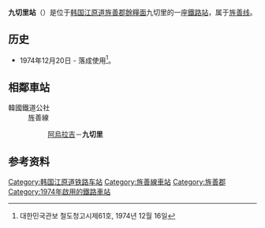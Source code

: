 {{朝鮮半島車站資訊
|公司色 = #0066b3
|文字色 = 
|站名 = 九切里站<br />{{lang|en|Gujeol-ri}}
|圖片 =
|pxl = 
|圖片說明 =
|車站編號 = 
|前一站 = [[阿乌拉吉站|阿乌拉吉]]
|前一站距離 = 7.2
|後一站距離 = 
|後一站 = 
|距離 =45.9
|起點站 = [[民東山站|民東山]]
|所屬路線 = [[旌善线|旌善线]]
|諺文 = 구절리역
|朝鮮漢字 = 九切里驛
|文觀部式 =Gujeol-ri-yeok 
|馬-賴式 =
|副站名 = 
|停站路線數 = 
|所屬公司 = [[韩国铁道公社|韩国铁道公社]]
|所在地 =[[江原道_(韩国)|江原道]][[旌善郡|旌善郡]][[餘糧面|餘糧面]]九切里290-82
|車站構造 = 地面車站
|月台配置 =1面2线
|啟用年月日 =1974年12月20日
|廢站年月日 = 
|上下車人次 =
|統計年度 =
|轉車 = 
|備註 = 
|全寬備註 = 
}}

'''九切里站'''（{{kor|諺=구절리역|漢=九切里驛|羅=Gujeol-ri yeok|f=y}}）是位于[[韩国|韩国]][[江原道_(韩国)|江原道]][[旌善郡|旌善郡]][[餘糧面|餘糧面]]九切里的一座[[鐵路站|鐵路站]]，属于[[旌善线|旌善线]]。

== 历史 ==
*1974年12月20日 - 落成使用<ref>대한민국관보 철도청고시제61호, 1974년 12월 16일</ref>。

== 相鄰車站 ==
;韓國鐵道公社
:旌善線
::[[阿烏拉吉站|阿烏拉吉]]－'''九切里'''

== 参考资料 ==
{{reflist}}

{{旌善线}}

[[Category:韩国江原道铁路车站|Category:韩国江原道铁路车站]]
[[Category:旌善線車站|Category:旌善線車站]]
[[Category:旌善郡|Category:旌善郡]]
[[Category:1974年啟用的鐵路車站|Category:1974年啟用的鐵路車站]]